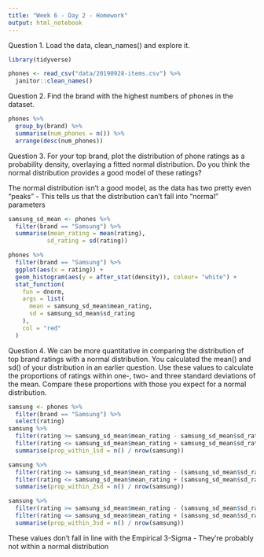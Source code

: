 ```yaml
---
title: "Week 6 - Day 2 - Homework"
output: html_notebook
---
```


Question 1.
Load the data, clean_names() and explore it.
```r
library(tidyverse)

phones <- read_csv("data/20190928-items.csv") %>% 
  janitor::clean_names()
```

Question 2.
Find the brand with the highest numbers of phones in the dataset.
```r
phones %>% 
  group_by(brand) %>% 
  summarise(num_phones = n()) %>% 
  arrange(desc(num_phones))
```

Question 3.
For your top brand, plot the distribution of phone ratings as a probability density, overlaying a fitted normal distribution. 
Do you think the normal distribution provides a good model of these ratings?

The normal distribution isn't a good model, as the data has two pretty even "peaks" - This tells us that the distribution can't fall into "normal" parameters

```r
samsung_sd_mean <- phones %>% 
  filter(brand == "Samsung") %>% 
  summarise(mean_rating = mean(rating),
           sd_rating = sd(rating))

phones %>% 
  filter(brand == "Samsung") %>% 
  ggplot(aes(x = rating)) +
  geom_histogram(aes(y = after_stat(density)), colour= "white") +
  stat_function(
    fun = dnorm,
    args = list(
      mean = samsung_sd_mean$mean_rating,
      sd = samsung_sd_mean$sd_rating
    ),
    col = "red"
  ) 
```

Question 4.
We can be more quantitative in comparing the distribution of top brand ratings with a normal distribution. 
You calculated the mean() and sd() of your distribution in an earlier question. 
Use these values to calculate the proportions of ratings within one-, two- and three standard deviations of the mean. 
Compare these proportions with those you expect for a normal distribution.

```r
samsung <- phones %>%
  filter(brand == "Samsung") %>% 
  select(rating)
samsung %>% 
  filter(rating >= samsung_sd_mean$mean_rating - samsung_sd_mean$sd_rating) %>%
  filter(rating <= samsung_sd_mean$mean_rating + samsung_sd_mean$sd_rating) %>%
  summarise(prop_within_1sd = n() / nrow(samsung))

samsung %>% 
  filter(rating >= samsung_sd_mean$mean_rating - (samsung_sd_mean$sd_rating * 2)) %>%
  filter(rating <= samsung_sd_mean$mean_rating + (samsung_sd_mean$sd_rating *2)) %>%
  summarise(prop_within_2sd = n() / nrow(samsung))

samsung %>% 
  filter(rating >= samsung_sd_mean$mean_rating - (samsung_sd_mean$sd_rating * 3)) %>%
  filter(rating <= samsung_sd_mean$mean_rating + (samsung_sd_mean$sd_rating *3)) %>%
  summarise(prop_within_3sd = n() / nrow(samsung))
```
These values don't fall in line with the Empirical 3-Sigma - They're probably not within a normal distribution
